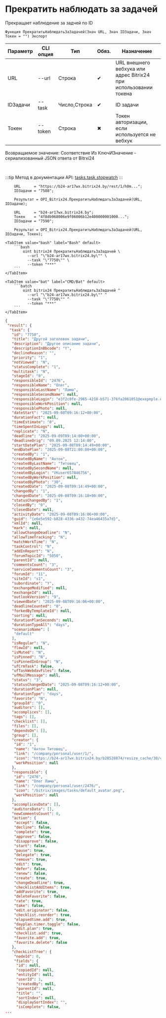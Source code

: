 ﻿---
sidebar_position: 15
description: Прекратить наблюдать за задачей и другие функции для работы с Bitrix24 в Открытом пакете интеграций - бесплатной open-source библиотеке интеграций для 1С:Предприятие 8, OneScript и CLI
keywords: [1C, 1С, 1С:Предприятие, 1С:Предприятие 8.3, API, Интеграция, Сервисы, Обмен, OneScript, CLI, Bitrix24]
---


# Прекратить наблюдать за задачей
 Прекращает наблюдение за задчей по ID



`Функция ПрекратитьНаблюдатьЗаЗадачей(Знач URL, Знач IDЗадачи, Знач Токен = "") Экспорт`

  | Параметр | CLI опция | Тип | Обяз. | Назначение |
  |-|-|-|-|-|
  | URL | --url | Строка | &#x2714; | URL внешнего вебхука или адрес Bitrix24 при использовании токена |
  | IDЗадачи | --task | Число,Строка | &#x2714; | ID задачи |
  | Токен | --token | Строка | &#x2716; | Токен авторизации, если используется не вебхук |

  
  Возвращаемое значение:   Соответствие Из КлючИЗначение - сериализованный JSON ответа от Bitrxi24

<br/>

:::tip
Метод в документации API: [tasks.task.stopwatch](https://dev.1c-bitrix.ru/rest_help/tasks/task/tasks/tasks_task_stopwatch.php)
:::
<br/>



```bsl title="Пример использования для 1С:Предприятие/OneScript"
    URL      = "https://b24-ar17wx.bitrix24.by/rest/1/h0m...";
    IDЗадачи = "7588";

    Результат = OPI_Bitrix24.ПрекратитьНаблюдатьЗаЗадачей(URL, IDЗадачи);

    URL      = "b24-ar17wx.bitrix24.by";
    Токен    = "4f8db968006e9f06006b12e400000001000...";
    IDЗадачи = "7590";

    Результат = OPI_Bitrix24.ПрекратитьНаблюдатьЗаЗадачей(URL, IDЗадачи, Токен);
```
    

 <Tabs>
  
    <TabItem value="bash" label="Bash" default>
        ```bash
            oint bitrix24 ПрекратитьНаблюдатьЗаЗадачей \
              --url "\"b24-ar17wx.bitrix24.by\"" \
              --task "\"7750\"" \
              --token "***"
        ```
    </TabItem>
  
    <TabItem value="bat" label="CMD/Bat" default>
        ```batch
            oint bitrix24 ПрекратитьНаблюдатьЗаЗадачей ^
              --url "\"b24-ar17wx.bitrix24.by\"" ^
              --task "\"7750\"" ^
              --token "***"
        ```
    </TabItem>
</Tabs>


```json title="Результат"
{
 "result": {
  "task": {
   "id": "7750",
   "title": "Другой заголовок задачи",
   "description": "Другое описание задачи",
   "descriptionInBbcode": "Y",
   "declineReason": "",
   "priority": "1",
   "notViewed": "N",
   "statusComplete": "1",
   "multitask": "N",
   "stageId": "0",
   "responsibleId": "2476",
   "responsibleName": "Олег",
   "responsibleLastName": "Лама",
   "responsibleSecondName": null,
   "responsibleLogin": "e3f2c0fe-2965-4218-b571-376fa2061051@exepmple.org",
   "responsibleWorkPosition": null,
   "responsiblePhoto": null,
   "dateStart": "2025-09-08T09:16:12+00:00",
   "durationFact": null,
   "timeEstimate": "0",
   "timeSpentInLogs": null,
   "replicate": "N",
   "deadline": "2025-09-09T09:14:00+00:00",
   "deadlineOrig": "09.09.2025 12:14:00",
   "startDatePlan": "2025-09-08T09:14:49+00:00",
   "endDatePlan": "2025-09-08T21:00:00+00:00",
   "createdBy": "1",
   "createdByName": "Антон",
   "createdByLastName": "Титовец",
   "createdBySecondName": null,
   "createdByLogin": "VKuser657846756",
   "createdByWorkPosition": null,
   "createdByPhoto": "30",
   "createdDate": "2025-09-08T09:14:49+00:00",
   "changedBy": "1",
   "changedDate": "2025-09-08T09:16:18+00:00",
   "statusChangedBy": "1",
   "closedBy": "0",
   "closedDate": null,
   "activityDate": "2025-09-08T09:16:06+00:00",
   "guid": "{e6e5e592-b828-4336-a432-74ea46435a7d}",
   "xmlId": null,
   "mark": null,
   "allowChangeDeadline": "N",
   "allowTimeTracking": "N",
   "matchWorkTime": "N",
   "taskControl": "N",
   "addInReport": "N",
   "forumTopicId": "5050",
   "parentId": null,
   "commentsCount": "3",
   "serviceCommentsCount": "3",
   "forumId": "11",
   "siteId": "s1",
   "subordinate": "Y",
   "exchangeModified": null,
   "exchangeId": null,
   "outlookVersion": "9",
   "viewedDate": "2025-09-08T09:16:06+00:00",
   "deadlineCounted": "0",
   "forkedByTemplateId": null,
   "sorting": null,
   "durationPlanSeconds": null,
   "durationTypeAll": "days",
   "scenarioName": [
    "default"
   ],
   "isRegular": "N",
   "flowId": null,
   "isMuted": "N",
   "isPinned": "N",
   "isPinnedInGroup": "N",
   "ufCrmTask": false,
   "ufTaskWebdavFiles": false,
   "ufMailMessage": null,
   "status": "3",
   "statusChangedDate": "2025-09-08T09:16:12+00:00",
   "durationPlan": null,
   "durationType": "days",
   "favorite": "N",
   "groupId": "0",
   "auditors": [],
   "accomplices": [],
   "tags": [],
   "checklist": [],
   "files": [],
   "dependsOn": [],
   "group": [],
   "creator": {
    "id": "1",
    "name": "Антон Титовец",
    "link": "/company/personal/user/1/",
    "icon": "https://b24-ar17wx.bitrix24.by/b28528874/resize_cache/30/c0120a8d7c10d63c83e32398d1ec4d9e/main/d7e/d7e99cf556e4ab676463dae2c00ddfbb/a7e0af6899300e3c684caeca5c334d81.jpg",
    "workPosition": null
   },
   "responsible": {
    "id": "2476",
    "name": "Олег Лама",
    "link": "/company/personal/user/2476/",
    "icon": "/bitrix/images/tasks/default_avatar.png",
    "workPosition": null
   },
   "accomplicesData": [],
   "auditorsData": [],
   "newCommentsCount": 0,
   "action": {
    "accept": false,
    "decline": false,
    "complete": true,
    "approve": false,
    "disapprove": false,
    "start": false,
    "pause": true,
    "delegate": true,
    "remove": true,
    "edit": true,
    "defer": false,
    "renew": false,
    "create": true,
    "changeDeadline": true,
    "checklistAddItems": true,
    "addFavorite": true,
    "deleteFavorite": false,
    "rate": true,
    "take": false,
    "edit.originator": false,
    "checklist.reorder": true,
    "elapsedtime.add": true,
    "dayplan.timer.toggle": false,
    "edit.plan": true,
    "checklist.add": true,
    "favorite.add": true,
    "favorite.delete": false
   },
   "checkListTree": {
    "nodeId": 0,
    "fields": {
     "id": null,
     "copiedId": null,
     "entityId": null,
     "userId": 1,
     "createdBy": null,
     "parentId": null,
     "title": "",
     "sortIndex": null,
     "displaySortIndex": "",
     "isComplete": false,
...
```
